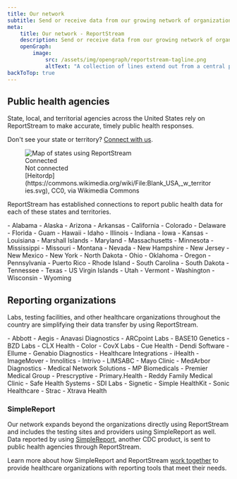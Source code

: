 ```yaml
---
title: Our network
subtitle: Send or receive data from our growing network of organizations and public health entities through a single connection.
meta:
    title: Our network - ReportStream
    description: Send or receive data from our growing network of organizations and public health entities through a single connection.
    openGraph:
        image:
            src: /assets/img/opengraph/reportstream-tagline.png
            altText: "A collection of lines extend out from a central point. Each line ends in a circle of square, some green and some white."
backToTop: true
---
```


<LayoutSidenav>
<Sidenav />
</LayoutSidenav>


## Public health agencies

State, local, and territorial agencies across the United States rely on ReportStream to make accurate, timely public health responses.

Don't see your state or territory? <A href={site.forms.connectWithRS.url}>Connect with us</A>.

<figure>
    <img src={usamapsvg} alt="Map of states using ReportStream" />
    <Grid row gap="2" className="flex-justify-center">
        <Grid row gap="1">
            <div className="flex-align-self-center"><div className="bg-primary padding-1" /></div>
            <div>Connected</div>
        </Grid>
        <Grid row gap="1">
            <div className="flex-align-self-center"><div className="bg-gray-10 padding-1" /></div>
            <div>Not connected</div>
        </Grid>
    </Grid>
    <figcaption>[Heitordp](https://commons.wikimedia.org/wiki/File:Blank_USA,_w_territories.svg), CC0, via Wikimedia Commons</figcaption>
</figure>

ReportStream has established connections to report public health data for each of these states and territories.

<div className="rs-column-3">
- Alabama
- Alaska
- Arizona
- Arkansas
- California
- Colorado
- Delaware
- Florida
- Guam
- Hawaii
- Idaho
- Illinois
- Indiana
- Iowa
- Kansas
- Louisiana
- Marshall Islands
- Maryland
- Massachusetts
- Minnesota
- Mississippi
- Missouri
- Montana
- Nevada
- New Hampshire
- New Jersey
- New Mexico
- New York
- North Dakota
- Ohio
- Oklahoma
- Oregon
- Pennsylvania
- Puerto Rico
- Rhode Island
- South Carolina
- South Dakota
- Tennessee
- Texas
- US Virgin Islands
- Utah
- Vermont
- Washington
- Wisconsin
- Wyoming
</div>

## Reporting organizations

Labs, testing facilities, and other healthcare organizations throughout the country are simplifying their data transfer by using ReportStream.

<div className="rs-column-3">
- Abbott
- Aegis
- Anavasi Diagnostics
- ARCpoint Labs
- BASE10 Genetics
- BZD Labs
- CLX Health
- Color
- CovX Labs
- Cue Health
- Dendi Software
- Ellume
- Genabio Diagnostics
- Healthcare Integrations
- iHealth
- ImageMover
- Innolitics
- Intrivo
- LIMSABC
- Mayo Clinic
- MedArbor Diagnostics
- Medical Network Solutions
- MP Biomedicals
- Premier Medical Group
- Prescryptive
- Primary.Health
- Reddy Family Medical Clinic
- Safe Health Systems
- SDI Labs
- Signetic
- Simple HealthKit
- Sonic Healthcare
- Strac
- Xtrava Health
</div>

### SimpleReport

Our network expands beyond the organizations directly using ReportStream and includes the testing sites
and providers using SimpleReport as well. Data reported by using [SimpleReport](https://www.simplereport.gov),
another CDC product, is sent to public health agencies through ReportStream.

Learn more about how SimpleReport and ReportStream [work together](/managing-your-connection/refer-healthcare-organizations)
to provide healthcare organizations with reporting tools that meet their needs. 
